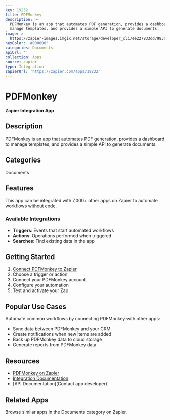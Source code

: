 ```yaml
---
key: 19232
title: PDFMonkey
description: >-
  PDFMonkey is an app that automates PDF generation, provides a dashboard to
  manage templates, and provides a simple API to generate documents.
image: >-
  https://zapier-images.imgix.net/storage/developer_cli/ee227833dd7983b2b4c27f5332f75e3c.png?auto=format%2Ccompress&ixlib=python-3.0.0&q=50
hexColor: '#000000'
categories: Documents
apiUrl: ''
collection: Apps
source: zapier
type: Integration
zapierUrl: 'https://zapier.com/apps/19232'
---
```

# PDFMonkey

**Zapier Integration App**

## Description

PDFMonkey is an app that automates PDF generation, provides a dashboard to manage templates, and provides a simple API to generate documents.

## Categories

Documents

## Features

This app can be integrated with 7,000+ other apps on Zapier to automate workflows without code.

### Available Integrations

- **Triggers**: Events that start automated workflows
- **Actions**: Operations performed when triggered
- **Searches**: Find existing data in the app

## Getting Started

1. [Connect PDFMonkey to Zapier](https://zapier.com/apps/19232)
2. Choose a trigger or action
3. Connect your PDFMonkey account
4. Configure your automation
5. Test and activate your Zap

## Popular Use Cases

Automate common workflows by connecting PDFMonkey with other apps:

- Sync data between PDFMonkey and your CRM
- Create notifications when new items are added
- Back up PDFMonkey data to cloud storage
- Generate reports from PDFMonkey data

## Resources

- [PDFMonkey on Zapier](https://zapier.com/apps/19232)
- [Integration Documentation](https://zapier.com/apps/19232/integrations)
- [API Documentation](Contact app developer)

## Related Apps

Browse similar apps in the Documents category on Zapier.
